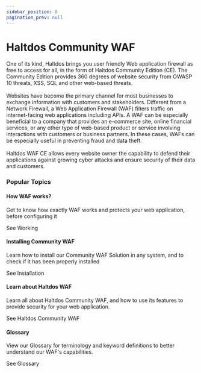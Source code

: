 ```yaml
---
sidebar_position: 0
pagination_prev: null
---
```



# Haltdos Community WAF

<div className='gallery'>
  <div className='sub-heading'>
    <p>
      One of its kind, Haltdos brings you user friendly Web application firewall as free to access for all, in the form of Haltdos Community Edition (CE). The Community Edition provides 360 degrees of website security from OWASP 10 threats, XSS, SQL and other web-based threats.
      <br />
      <br />
      Websites have become the primary channel for most businesses to exchange information with customers and stakeholders.
      Different from a Network Firewall, a Web Application Firewall (WAF) filters traffic on internet-facing web applications including APIs.
      A WAF can be especially beneficial to a company that provides an e-commerce site, online financial services, or any other type of web-based product or service involving interactions with customers or business partners. In these cases, WAFs can be especially useful in preventing fraud and data theft.
      <br /><br />
      Haltdos WAF CE allows every website owner the capability to defend their applications against growing cyber attacks and ensure security of their data and customers.
      <br />
    </p>
  </div>
  
  <div className='sub-heading'>
    <h3>Popular Topics</h3>
  </div>
  <div className='card'>
    <h4>How WAF works?</h4>
    <p>Get to know how exactly WAF works and protects your web application, before configuring it</p>
    <VersionedLink to='community/getting-started/introduction'>
      See Working <ArrowRight className='arrow' />
    </VersionedLink>
  </div>
  <div className='card'>
    <h4>Installing Community WAF</h4>
    <p>Learn how to install our Community WAF Solution in any system, and to check if it has been properly installed</p>
    <VersionedLink to='community/getting-started/installation'>
      See Installation <ArrowRight className='arrow' />
    </VersionedLink>
  </div>
  <div className='card'>
    <h4>Learn about Haltdos WAF</h4>
    <p>
      Learn all about Haltdos Community WAF, and how to use its features to provide security for your web application.
    </p>
    <VersionedLink to='community/docs/overview'>
      See Haltdos Community WAF <ArrowRight className='arrow' />
    </VersionedLink>
  </div>
  <div className='card'>
    <h4>Glossary</h4>
    <p>
      View our Glossary for terminology and keyword definitions to better understand our WAF's capabilities.
    </p>
    <VersionedLink to='glossary'>
      See Glossary <ArrowRight className='arrow' />
    </VersionedLink>
  </div>
</div>
